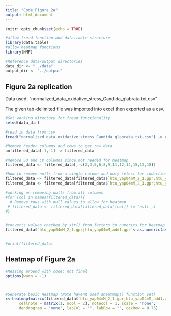 ```yaml
---
title: "Code_Figure_2a"
output: html_document
---
```


```r
knitr::opts_chunk$set(echo = TRUE)

#allow fread function and data.table structure
library(data.table)
#allow heatmap functions
library(NMF)

#Reference data/output directories
data_dir <- "../data"
output_dir <- "../output"


```

## Figure 2a replication
Data used: "normalized_data_oxidative_stress_Candida_glabrata.txt.csv"

The given tab-delimited file was imported into excel then exported as a csv.

```r

#Get working directory for fread functionality
setwd(data_dir)

#read in data from csv
fread("normalized_data_oxidative_stress_Candida_glabrata.txt.csv") -> unfiltered_data

```

```r

#Remove header columns and rows to get raw data
unfiltered_data[-1,-1] -> filtered_data

#Remove SD and CV columns since not needed for heatmap
filtered_data <- filtered_data[,-c(2,3,5,6,8,9,11,12,14,15,17,18)]

#how to remove nulls from a single column and only select for induction above 3x
filtered_data <- filtered_data[filtered_data$`htu_yap04mM_2_1.gpr;htu_yap04mM_add1.gpr` != 'null',]
filtered_data <- filtered_data[filtered_data$`htu_yap04mM_2_1.gpr;htu_yap04mM_add1.gpr` >=3.0,]

#working on removing nulls from all columns
#for (col in names(filtered_data)){
  # Remove rows with null values to allow for heatmap
 # filtered_data <- filtered_data[filtered_data[[col]] != 'null',]
#}


#converts values checked by str() from factors to numerics for heatmap
filtered_data$`htu_yap04mM_2_1.gpr;htu_yap04mM_add1.gpr`<-as.numeric(as.character(filtered_data$`htu_yap04mM_2_1.gpr;htu_yap04mM_add1.gpr`))


#print(filtered_data)

```

## Heatmap of Figure 2a

``` r
#Messing around with code; not final
options(warn = -1)



#Generate basic Heatmap (Note havent used aheatmap() function yet)
x<-heatmap(matrix(filtered_data$`htu_yap04mM_2_1.gpr;htu_yap04mM_add1.gpr`, ncol = 2), trace="n", Colv = FALSE, Rowv=FALSE,
      cellnote = matrix(1, ncol = 2), notecol = 1, scale = "none",
      dendrogram = "none", labCol = "", labRow = "", cexRow = 0.75)

```